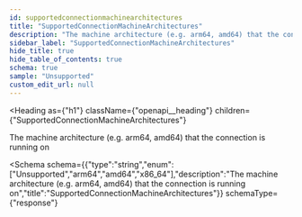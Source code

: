 ```yaml
---
id: supportedconnectionmachinearchitectures
title: "SupportedConnectionMachineArchitectures"
description: "The machine architecture (e.g. arm64, amd64) that the connection is running on"
sidebar_label: "SupportedConnectionMachineArchitectures"
hide_title: true
hide_table_of_contents: true
schema: true
sample: "Unsupported"
custom_edit_url: null
---
```



<Heading
  as={"h1"}
  className={"openapi__heading"}
  children={"SupportedConnectionMachineArchitectures"}
>
</Heading>



The machine architecture (e.g. arm64, amd64) that the connection is running on

<Schema
  schema={{"type":"string","enum":["Unsupported","arm64","amd64","x86_64"],"description":"The machine architecture (e.g. arm64, amd64) that the connection is running on","title":"SupportedConnectionMachineArchitectures"}}
  schemaType={"response"}
>
  
</Schema>
            